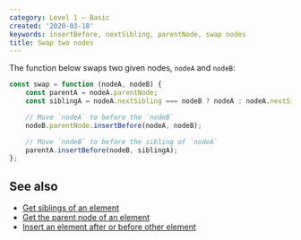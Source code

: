 ```yaml
---
category: Level 1 — Basic
created: '2020-03-18'
keywords: insertBefore, nextSibling, parentNode, swap nodes
title: Swap two nodes
---
```


The function below swaps two given nodes, `nodeA` and `nodeB`:

```js
const swap = function (nodeA, nodeB) {
    const parentA = nodeA.parentNode;
    const siblingA = nodeA.nextSibling === nodeB ? nodeA : nodeA.nextSibling;

    // Move `nodeA` to before the `nodeB`
    nodeB.parentNode.insertBefore(nodeA, nodeB);

    // Move `nodeB` to before the sibling of `nodeA`
    parentA.insertBefore(nodeB, siblingA);
};
```

## See also

-   [Get siblings of an element](https://phuoc.ng/collection/html-dom/get-siblings-of-an-element)
-   [Get the parent node of an element](https://phuoc.ng/collection/html-dom/get-the-parent-node-of-an-element)
-   [Insert an element after or before other element](https://phuoc.ng/collection/html-dom/insert-an-element-after-or-before-other-element)
